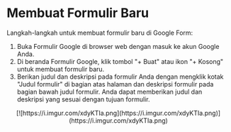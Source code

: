 # Membuat Formulir Baru

Langkah-langkah untuk membuat formulir baru di Google Form:

1. Buka Formulir Google di browser web dengan masuk ke akun Google Anda.
2. Di beranda Formulir Google, klik tombol "+ Buat" atau ikon "+ Kosong" untuk membuat formulir baru.
3. Berikan judul dan deskripsi pada formulir Anda dengan mengklik kotak "Judul formulir" di bagian atas halaman dan deskripsi formulir pada bagian bawah judul formulir. Anda dapat memberikan judul dan deskripsi yang sesuai dengan tujuan formulir.
<div align = "center">
[![https://i.imgur.com/xdyKTIa.png](https://i.imgur.com/xdyKTIa.png)](https://i.imgur.com/xdyKTIa.png)
</div>

